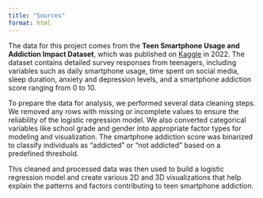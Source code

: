 ```yaml
---
title: "Sources"
format: html
---
```


The data for this project comes from the **Teen Smartphone Usage and Addiction Impact Dataset**, which was published on [Kaggle](https://www.kaggle.com/datasets/sujaykapadnis/teenage-smartphone-usage-and-addiction-impact) in 2022. The dataset contains detailed survey responses from teenagers, including variables such as daily smartphone usage, time spent on social media, sleep duration, anxiety and depression levels, and a smartphone addiction score ranging from 0 to 10.

To prepare the data for analysis, we performed several data cleaning steps. We removed any rows with missing or incomplete values to ensure the reliability of the logistic regression model. We also converted categorical variables like school grade and gender into appropriate factor types for modeling and visualization. The smartphone addiction score was binarized to classify individuals as "addicted" or "not addicted" based on a predefined threshold.

This cleaned and processed data was then used to build a logistic regression model and create various 2D and 3D visualizations that help explain the patterns and factors contributing to teen smartphone addiction.
